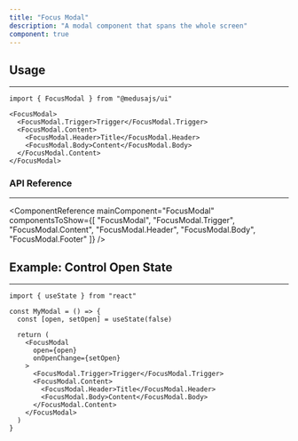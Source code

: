 ```yaml
---
title: "Focus Modal"
description: "A modal component that spans the whole screen"
component: true
---
```


<ComponentExample name="focus-modal-demo" />

## Usage

---

```tsx
import { FocusModal } from "@medusajs/ui"
```

```tsx
<FocusModal>
  <FocusModal.Trigger>Trigger</FocusModal.Trigger>
  <FocusModal.Content>
    <FocusModal.Header>Title</FocusModal.Header>
    <FocusModal.Body>Content</FocusModal.Body>
  </FocusModal.Content>
</FocusModal>
```

### API Reference

---

<ComponentReference mainComponent="FocusModal" componentsToShow={[
  "FocusModal",
  "FocusModal.Trigger",
  "FocusModal.Content",
  "FocusModal.Header",
  "FocusModal.Body",
  "FocusModal.Footer"
]} />

## Example: Control Open State

---

```tsx
import { useState } from "react"

const MyModal = () => {
  const [open, setOpen] = useState(false)

  return (
    <FocusModal 
      open={open} 
      onOpenChange={setOpen}
    >
      <FocusModal.Trigger>Trigger</FocusModal.Trigger>
      <FocusModal.Content>
        <FocusModal.Header>Title</FocusModal.Header>
        <FocusModal.Body>Content</FocusModal.Body>
      </FocusModal.Content>
    </FocusModal>
  )
}
```